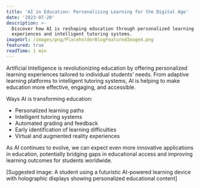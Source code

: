 ```yaml
---
title: 'AI in Education: Personalizing Learning for the Digital Age'
date: '2023-07-20'
description: >-
  Discover how AI is reshaping education through personalized learning
  experiences and intelligent tutoring systems.
imageUrl: /images/png/PlaceholderBlogFeaturedImage4.png
featured: true
readTime: 1 min
---
```


Artificial Intelligence is revolutionizing education by offering personalized learning experiences tailored to individual students' needs. From adaptive learning platforms to intelligent tutoring systems, AI is helping to make education more effective, engaging, and accessible.

Ways AI is transforming education:

- Personalized learning paths
- Intelligent tutoring systems
- Automated grading and feedback
- Early identification of learning difficulties
- Virtual and augmented reality experiences

As AI continues to evolve, we can expect even more innovative applications in education, potentially bridging gaps in educational access and improving learning outcomes for students worldwide.

[Suggested image: A student using a futuristic AI-powered learning device with holographic displays showing personalized educational content]
